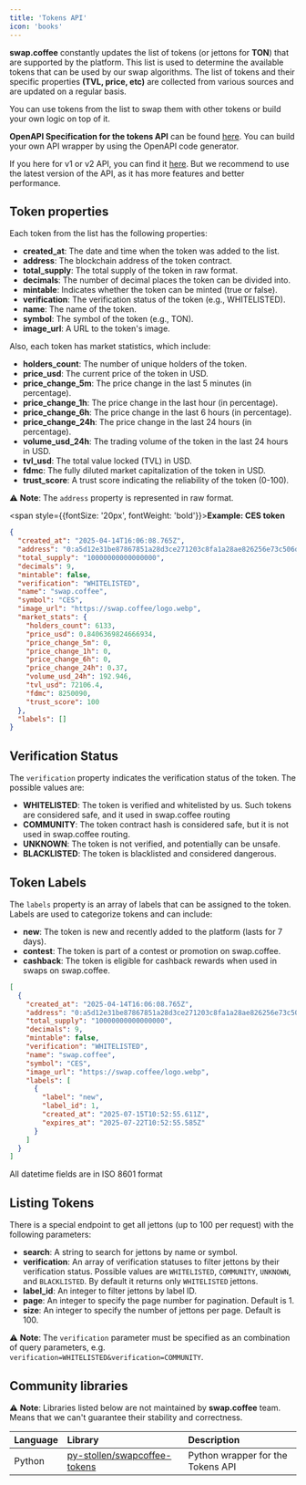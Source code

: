 ```yaml
---
title: 'Tokens API'
icon: 'books'
---
```


**swap.coffee** constantly updates the list of tokens (or jettons for  **TON**) that are supported by the platform.
This list is used to determine the available tokens that can be used by our swap algorithms.
The list of tokens and their specific properties **(TVL, price, etc)** are collected from various sources and are updated on a regular basis.

You can use tokens from the list to swap them with other tokens or build your own logic on top of it.

**OpenAPI Specification for the tokens API** can be found [here](https://tokens.swap.coffee/api/v3/swagger-ui). You can build your own API wrapper by using the OpenAPI code generator.

If you here for v1 or v2 API, you can find it [here](https://tokens.swap.coffee/docs). But we recommend to use the latest version of the API, as it has more features and better performance.

## Token properties

Each token from the list has the following properties:

- **created_at**: The date and time when the token was added to the list.
- **address**: The blockchain address of the token contract.
- **total_supply**: The total supply of the token in raw format.
- **decimals**: The number of decimal places the token can be divided into.
- **mintable**: Indicates whether the token can be minted (true or false).
- **verification**: The verification status of the token (e.g., WHITELISTED).
- **name**: The name of the token.
- **symbol**: The symbol of the token (e.g., TON).
- **image_url**: A URL to the token's image.

Also, each token has market statistics, which include:
- **holders_count**: The number of unique holders of the token.
- **price_usd**: The current price of the token in USD.
- **price_change_5m**: The price change in the last 5 minutes (in percentage).
- **price_change_1h**: The price change in the last hour (in percentage).
- **price_change_6h**: The price change in the last 6 hours (in percentage).
- **price_change_24h**: The price change in the last 24 hours (in percentage).
- **volume_usd_24h**: The trading volume of the token in the last 24 hours in USD.
- **tvl_usd**: The total value locked (TVL) in USD.
- **fdmc**: The fully diluted market capitalization of the token in USD.
- **trust_score**: A trust score indicating the reliability of the token (0-100).

⚠️ **Note**: The `address` property is represented in raw format.

<span style={{fontSize: '20px', fontWeight: 'bold'}}>**Example: CES token**</span>

```json
{
  "created_at": "2025-04-14T16:06:08.765Z",
  "address": "0:a5d12e31be87867851a28d3ce271203c8fa1a28ae826256e73c506d94d49edad",
  "total_supply": "10000000000000000",
  "decimals": 9,
  "mintable": false,
  "verification": "WHITELISTED",
  "name": "swap.coffee",
  "symbol": "CES",
  "image_url": "https://swap.coffee/logo.webp",
  "market_stats": {
    "holders_count": 6133,
    "price_usd": 0.8406369824666934,
    "price_change_5m": 0,
    "price_change_1h": 0,
    "price_change_6h": 0,
    "price_change_24h": 0.37,
    "volume_usd_24h": 192.946,
    "tvl_usd": 72106.4,
    "fdmc": 8250090,
    "trust_score": 100
  },
  "labels": []
}
```

## Verification Status

The `verification` property indicates the verification status of the token. The possible values are:
- **WHITELISTED**: The token is verified and whitelisted by us. Such tokens are considered safe, and it used in swap.coffee routing
- **COMMUNITY**: The token contract hash is considered safe, but it is not used in swap.coffee routing.
- **UNKNOWN**: The token is not verified, and potentially can be unsafe.
- **BLACKLISTED**: The token is blacklisted and considered dangerous.

## Token Labels

The `labels` property is an array of labels that can be assigned to the token. Labels are used to categorize tokens and can include:

- **new**: The token is new and recently added to the platform (lasts for 7 days).
- **contest**: The token is part of a contest or promotion on swap.coffee.
- **cashback**: The token is eligible for cashback rewards when used in swaps on swap.coffee.

```json
[
  {
    "created_at": "2025-04-14T16:06:08.765Z",
    "address": "0:a5d12e31be87867851a28d3ce271203c8fa1a28ae826256e73c506d94d49edad",
    "total_supply": "10000000000000000",
    "decimals": 9,
    "mintable": false,
    "verification": "WHITELISTED",
    "name": "swap.coffee",
    "symbol": "CES",
    "image_url": "https://swap.coffee/logo.webp",
    "labels": [
      {
        "label": "new",
        "label_id": 1,
        "created_at": "2025-07-15T10:52:55.611Z",
        "expires_at": "2025-07-22T10:52:55.585Z"
      }
    ]
  }
]
```
All datetime fields are in ISO 8601 format

## Listing Tokens

There is a special endpoint to get all jettons (up to 100 per request) with the following parameters:
- **search**: A string to search for jettons by name or symbol.
- **verification**: An array of verification statuses to filter jettons by their verification status. Possible values are `WHITELISTED`, `COMMUNITY`, `UNKNOWN`, and `BLACKLISTED`. By default it returns only `WHITELISTED` jettons.
- **label_id**: An integer to filter jettons by label ID.
- **page**: An integer to specify the page number for pagination. Default is 1.
- **size**: An integer to specify the number of jettons per page. Default is 100.

⚠️ **Note**: The `verification` parameter must be specified as an combination of query parameters, e.g. `verification=WHITELISTED&verification=COMMUNITY`.

## Community libraries

⚠️ **Note**: Libraries listed below are not maintained by **swap.coffee** team. Means that we can't guarantee their stability and correctness.

| Language | Library                                                                         | Description                       |
|:---------|:--------------------------------------------------------------------------------|:----------------------------------|
| Python   | [py-stollen/swapcoffee-tokens](https://github.com/py-stollen/swapcoffee-tokens) | Python wrapper for the Tokens API |       Wrapper for legacy v2 API. |
